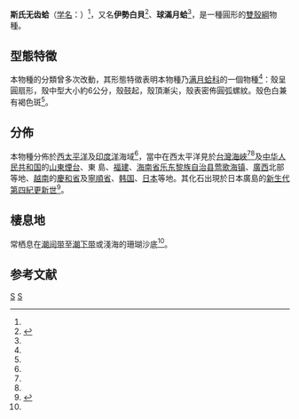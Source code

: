 {{Speciesbox
| image = Anodontia_stearnsiana_-_Osaka_Museum_of_Natural_History_-_DSC07787.JPG
| image_caption = [[日本|日本]][[大阪自然歷史博物館|大阪自然歷史博物館]]展出之[[伊勢白貝|伊勢白貝]]（{{lang|ja|イセシラガイ}}）外殼
| fossil_range={{fossil_range|[[更新世|更新世]]|refs=<ref name=kaseki />}}
| taxon = Pegophysema bialata
| authority = (Pilsbry, 1895) 
| synonyms_ref = <ref name=WoRMS_493945 />
| synonyms = 
* ''[[Anodontia|Anodontia]] stearnsiana'' <small>Oyama, 1954</small>{{r|shell_2407|Lai 2005}}
* ''Anodontia (Pegophysema) bialata'' (Pilsbry, 1895)}{{r|WoRMS_493945|WoRMS_606157}}
* ''[[Lucina|Lucina]] stearnsiana'' {{small|Oyama, 1954}}
* ''[[Loripes|Loripes]] bialata'' Pilsbry, 1895（原來組合）<ref>{{cite journal |last1=Taylor |first1=J.D. |last2=Glover |first2=E.A. |year=2005 |title=Cryptic diversity of chemosymbiotic bivalves: a systematic revision of worldwide Anodontia (Mollusca : Bivalvia : Lucinidae). |journal=Systematics and Biodiversity |volume=3 |issue=3 |pages=281-338 }}</ref>
}}

'''斯氏无齿蛤'''（[[学名|学名]]：{{lang|la|'''''Pegophysema bialata'''''}}）<ref name="shell_2407"/>，又名'''伊勢白貝'''<ref>{{cite book |url=http://www.weblio.jp/content/%E4%BC%8A%E5%8B%A2%E7%99%BD%E8%B2%9D |title=伊勢白貝 |language=ja |accessdate=2015-04-07 |archive-date=2016-03-04 |archive-url=https://web.archive.org/web/20160304134909/http://www.weblio.jp/content/%E4%BC%8A%E5%8B%A2%E7%99%BD%E8%B2%9D |dead-url=no }}</ref>、'''球滿月蛤'''<ref name="Lai 2005" />，是一種圓形的[[雙殼綱|雙殼綱]]物種。

==型態特徵==
本物種的分類曾多次改動，其形態特徵表明本物種乃[[满月蛤科|满月蛤科]]的一個物種<ref name="Lai 2005" />：殼呈圓扇形，殼中型大小約6公分，殼鼓起，殼頂漸尖，殼表密佈圓弧螺紋。殼色白兼有褐色斑<ref name="shell_2407"/>。

==分佈==
本物種分佈於[[西太平洋|西太平洋]]及[[印度洋|印度洋]]海域<ref name="Lai 2005" />，當中在西太平洋見於[[台灣海峽|台灣海峽]]<ref name="Lai 2005" /><ref name="shelldoc_200065" />及[[中华人民共和国|中华人民共和国]]的[[山東|山東]][[煙台|煙台]]、東 島、[[福建|福建]]、[[海南省|海南省]][[乐东黎族自治县|乐东黎族自治县]][[莺歌海镇|莺歌海镇]]、[[廣西|廣西]]北部等地{{r|shell_2407 |shelldoc_420090220047 |shelldoc_420090220081}}、[[越南|越南]]的[[慶和省|慶和省]]及[[寧順省|寧順省]]{{r|shell_2407 |shelldoc_720090224022}}、[[韩国|韩国]]{{r|shell_2407 |shelldoc_720090224017}}、[[日本|日本]]{{r |shell_2407 |shelldoc_620090220105}}等地。其化石出現於日本廣島的[[新生代|新生代]][[第四紀|第四紀]][[更新世|更新世]]<ref name=kaseki>{{cite web|url=http://kaseki.kahaku.go.jp/zukan/page.php?p=0&pid=006|title=化石…ふしぎの旅：イセシラガイ|trans_title=化石……不思議之旅：伊勢白貝|publisher=[[国立科学博物館_(日本)|国立科学博物館 (日本)]]|language=ja|accessdate=2015-04-07|deadurl=yes|archiveurl=https://web.archive.org/web/20150416014930/http://kaseki.kahaku.go.jp/zukan/page.php?p=0&pid=006|archivedate=2015-04-16}}</ref>。

==棲息地==
常栖息在[[潮间带|潮间带]]至[[潮下带|潮下带]]或淺海的珊瑚沙底<ref name=shell_2407 />。

==参考文献==
{{reflist |refs=
<ref name="Lai 2005">{{Lai 2005}}</ref>
<ref name="shell_2407">{{cite web
 |url=http://shell.sinica.edu.tw/chinese/shellbase_detail.php?science_no=2407
 |title=国际贝库：斯氏无齿蛤
 |publisher=台湾贝类资料库
 |accessdate=2009-08-11
 |archive-date=2016-03-04
 |archive-url=https://web.archive.org/web/20160304111734/http://shell.sinica.edu.tw/chinese/shellbase_detail.php?science_no=2407
 |dead-url=no
 }}</ref>
<ref name="shelldoc_200065">{{shelldoc_200065}}</ref>
<ref name="shelldoc_420090220047">{{shelldoc_420090220047}}</ref>
<ref name="shelldoc_420090220081">{{shelldoc_420090220081}}</ref>
<ref name="shelldoc_620090220105">{{shelldoc_620090220105}}</ref>
<ref name="shelldoc_720090224017">{{shelldoc_720090224017}}</ref>
<ref name="shelldoc_720090224022">{{shelldoc_720090224022}}</ref>
<ref name=WoRMS_493945>{{cite WoRMS
 |id=493945 |authorlink=WoRMS
 |last1=Tran |first1=Bastien
 |last2=Taylor |first2=John
 |title=''Lucina stearnsiana'' Oyama, 1954
 |date=2013-02-25 |accessdate=2015-04-07 }}</ref>
<ref name=WoRMS_606157>{{WoRMS |id=606157 |title=''Anodontia (Pegophysema) bialata'' (Pilsbry, 1895) |last1=Bouchet |first1=Philippe |date=2012-07-20 |accessdate=2015-04-07 }}</ref>
}}
{{Taxonbar|from=Q11080807}}

[[Category:滿月蛤科|S]]
[[Category:_1895年描述的动物|S]]